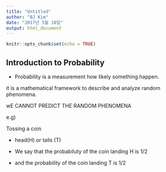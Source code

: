 ---
title: "Untitled"
author: "BJ Kim"
date: "2017년 5월 10일"
output: html_document
---

```{r setup, include=FALSE}
knitr::opts_chunk$set(echo = TRUE)
```

## Introduction to Probability

- Probability is a measurement how likely something happen.

it is a mathematical framework to describe and analyze random phenomena.

wE CANNOT PREDICT THE RANDOM PHENOMENA

e.g)

Tossing a coin 

- head(H) or tails (T)

- We say that the probabiluty of the coin landing H is 1/2
- and the probability of the coin landing T is 1/2